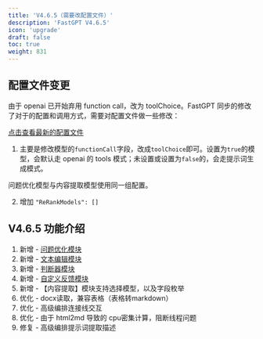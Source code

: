 ```yaml
---
title: 'V4.6.5（需要改配置文件）'
description: 'FastGPT V4.6.5'
icon: 'upgrade'
draft: false
toc: true
weight: 831
---
```


## 配置文件变更

由于 openai 已开始弃用 function call，改为 toolChoice。FastGPT 同步的修改了对于的配置和调用方式，需要对配置文件做一些修改：

[点击查看最新的配置文件](/docs/development/configuration/)

1. 主要是修改模型的`functionCall`字段，改成`toolChoice`即可。设置为`true`的模型，会默认走 openai 的 tools 模式；未设置或设置为`false`的，会走提示词生成模式。

问题优化模型与内容提取模型使用同一组配置。

2. 增加 `"ReRankModels": []`

## V4.6.5 功能介绍

1. 新增 - [问题优化模块](/docs/guide/dashboard/workflow/coreferenceresolution/)
2. 新增 - [文本编辑模块](/docs/guide/dashboard/workflow/text_editor/)
3. 新增 - [判断器模块](/docs/guide/dashboard/workflow/tfswitch//)
4. 新增 - [自定义反馈模块](/docs/guide/dashboard/workflow/custom_feedback/)
5. 新增 - 【内容提取】模块支持选择模型，以及字段枚举
6. 优化 - docx读取，兼容表格（表格转markdown）
7. 优化 - 高级编排连接线交互
8. 优化 - 由于 html2md 导致的 cpu密集计算，阻断线程问题
9. 修复 - 高级编排提示词提取描述

